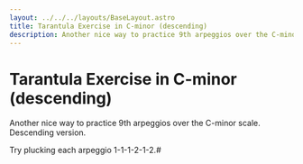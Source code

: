 ```yaml
---
layout: ../../../layouts/BaseLayout.astro
title: Tarantula Exercise in C-minor (descending)
description: Another nice way to practice 9th arpeggios over the C-minor scale.
---
```



# Tarantula Exercise in C-minor (descending)

<App client:load exercise={tarantula} />

Another nice way to practice 9th arpeggios over the C-minor scale.
Descending version.

Try plucking each arpeggio 1-1-1-2-1-2.#
